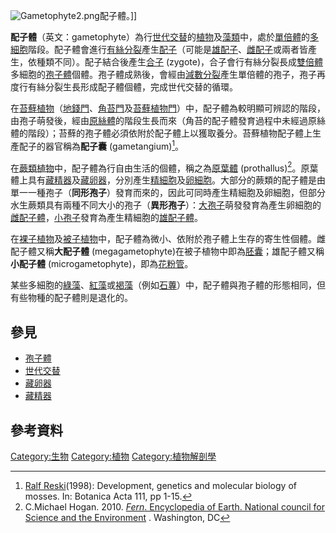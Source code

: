 [[File:Gametophyte2.png|thumb]]配子體。]]

'''配子體'''（英文：gametophyte）為行[[世代交替|世代交替]]的[[植物|植物]]及[[藻類|藻類]]中，處於[[單倍體|單倍體]]的[[多細胞|多細胞]]階段。配子體會進行[[有絲分裂|有絲分裂]]產生[[配子|配子]]（可能是[[精細胞|雄配子]]、[[卵|雌配子]]或兩者皆產生，依種類不同）。配子結合後產生[[合子|合子]] (zygote)，合子會行有絲分裂長成[[雙倍體|雙倍體]]多細胞的[[孢子體|孢子體]]個體。孢子體成熟後，會經由[[減數分裂|減數分裂]]產生單倍體的孢子，孢子再度行有絲分裂生長形成配子體個體，完成世代交替的循環。

在[[苔蘚植物|苔蘚植物]]（[[地錢門|地錢門]]、[[角苔門|角苔門]]及[[苔蘚植物門|苔蘚植物門]]）中，配子體為較明顯可辨認的階段，由孢子萌發後，經由[[原絲體|原絲體]]的階段生長而來（角苔的配子體發育過程中未經過原絲體的階段）；苔蘚的孢子體必須依附於配子體上以獲取養分。苔蘚植物配子體上生產配子的器官稱為'''配子囊''' (gametangium)<ref>[[Ralf_Reski|Ralf Reski]](1998): Development, genetics and molecular biology of mosses. In: Botanica Acta 111, pp 1-15.</ref>。

在[[蕨類植物|蕨類植物]]中，配子體為行自由生活的個體，稱之為[[原葉體|原葉體]] (prothallus)<ref>C.Michael Hogan. 2010. [http://www.eoearth.org/article/Fern ''Fern''. Encyclopedia of Earth. National council for Science and the Environment] {{Wayback|url=http://www.eoearth.org/article/Fern |date=20111109071540 }}. Washington, DC</ref>。原葉體上具有[[藏精器|藏精器]]及[[藏卵器|藏卵器]]，分別產生[[精細胞|精細胞]]及[[卵細胞|卵細胞]]。大部分的蕨類的配子體是由單一一種孢子（'''同形孢子'''）發育而來的，因此可同時產生精細胞及卵細胞，但部分水生蕨類具有兩種不同大小的孢子（'''異形孢子'''）：[[大孢子|大孢子]]萌發發育為產生卵細胞的[[雌配子體|雌配子體]]，[[小孢子|小孢子]]發育為產生精細胞的[[雄配子體|雄配子體]]。

在[[裸子植物|裸子植物]]及[[被子植物|被子植物]]中，配子體為微小、依附於孢子體上生存的寄生性個體。雌配子體又稱'''大配子體''' (megagametophyte)在被子植物中即為[[胚囊|胚囊]]；雄配子體又稱'''小配子體''' (microgametophyte)，即為[[花粉管|花粉管]]。

某些多細胞的[[綠藻|綠藻]]、[[紅藻|紅藻]]或[[褐藻|褐藻]]（例如[[石蓴|石蓴]]）中，配子體與孢子體的形態相同，但有些物種的配子體則是退化的。

==參見==
*[[孢子體|孢子體]]
*[[世代交替|世代交替]]
*[[藏卵器|藏卵器]]
*[[藏精器|藏精器]]

==參考資料==
{{reflist}}

{{植物学}}

[[Category:生物|Category:生物]]
[[Category:植物|Category:植物]]
[[Category:植物解剖學|Category:植物解剖學]]